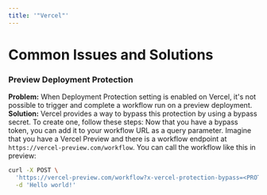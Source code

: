 ```yaml
---
title: '"Vercel"'
---
```

# Common Issues and Solutions
### Preview Deployment Protection
**Problem:**
When Deployment Protection setting is enabled on Vercel, it's not possible to trigger and complete a workflow run on a preview deployment.
**Solution:**
Vercel provides a way to bypass this protection by using a bypass secret. To create one, follow these steps:
Now that you have a bypass token, you can add it to your workflow URL as a query parameter.
Imagine that you have a Vercel Preview and there is a workflow endpoint at `https://vercel-preview.com/workflow`.
You can call the workflow like this in preview:
```bash
curl -X POST \
  'https://vercel-preview.com/workflow?x-vercel-protection-bypass=<PROTECTION_BYPASS_SECRET>' \
  -d 'Hello world!'
```